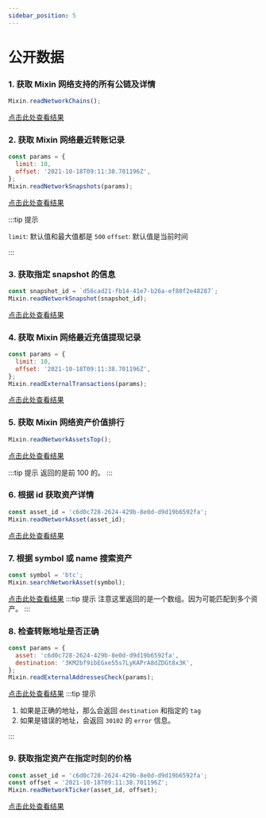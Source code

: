```yaml
---
sidebar_position: 5
---
```


# 公开数据

### 1. 获取 Mixin 网络支持的所有公链及详情

```js
Mixin.readNetworkChains();
```

[点击此处查看结果](https://api.mixin.one/network/chains)

### 2. 获取 Mixin 网络最近转账记录

```js
const params = {
  limit: 10,
  offset: '2021-10-18T09:11:38.701196Z',
};
Mixin.readNetworkSnapshots(params);
```

[点击此处查看结果](https://api.mixin.one/network/snapshots?limit=10&offset=2021-10-18T09:11:38.701196Z)

:::tip 提示

`limit`: 默认值和最大值都是 `500`
`offset`: 默认值是当前时间

:::

### 3. 获取指定 snapshot 的信息

```js
const snapshot_id = `d56cad21-fb14-41e7-b26a-ef80f2e48287`;
Mixin.readNetworkSnapshot(snapshot_id);
```

[点击此处查看结果](https://api.mixin.one/network/snapshots/d56cad21-fb14-41e7-b26a-ef80f2e48287)

### 4. 获取 Mixin 网络最近充值提现记录

```js
const params = {
  limit: 10,
  offset: '2021-10-18T09:11:38.701196Z',
};
Mixin.readExternalTransactions(params);
```

[点击此处查看结果](https://api.mixin.one/external/transactions)

### 5. 获取 Mixin 网络资产价值排行

```js
Mixin.readNetworkAssetsTop();
```

[点击此处查看结果](https://api.mixin.one/network/assets/top)

:::tip 提示
返回的是前 100 的。
:::

### 6. 根据 id 获取资产详情

```js
const asset_id = 'c6d0c728-2624-429b-8e0d-d9d19b6592fa';
Mixin.readNetworkAsset(asset_id);
```

[点击此处查看结果](https://api.mixin.one/network/assets/c6d0c728-2624-429b-8e0d-d9d19b6592fa)

### 7. 根据 symbol 或 name 搜索资产

```js
const symbol = 'btc';
Mixin.searchNetworkAsset(symbol);
```

[点击此处查看结果](https://api.mixin.one/network/assets/search/btc)
:::tip 提示
注意这里返回的是一个数组。因为可能匹配到多个资产。
:::

### 8. 检查转账地址是否正确

```js
const params = {
  asset: 'c6d0c728-2624-429b-8e0d-d9d19b6592fa',
  destination: '3KM2bf9ibEGxe55s7LyKAPrA8dZDGt8x3K',
};
Mixin.readExternalAddressesCheck(params);
```

[点击此处查看结果](https://api.mixin.one/external/addresses/check?asset=c6d0c728-2624-429b-8e0d-d9d19b6592fa&destination=3KM2bf9ibEGxe55s7LyKAPrA8dZDGt8x3)
:::tip 提示

1. 如果是正确的地址，那么会返回 `destination` 和指定的 `tag`
2. 如果是错误的地址，会返回 `30102` 的 `error` 信息。

:::

### 9. 获取指定资产在指定时刻的价格

```js
const asset_id = 'c6d0c728-2624-429b-8e0d-d9d19b6592fa';
const offset = '2021-10-18T09:11:38.701196Z';
Mixin.readNetworkTicker(asset_id, offset);
```

[点击此处查看结果](https://api.mixin.one/network/ticker?asset=c6d0c728-2624-429b-8e0d-d9d19b6592fa&offset=2021-10-18T09:11:38.701196Z)
